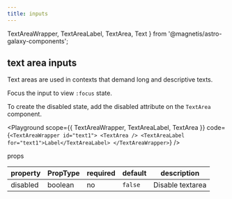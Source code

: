 ```yaml
---
title: inputs
---
```


  TextAreaWrapper,
  TextAreaLabel,
  TextArea,
  Text
} from '@magnetis/astro-galaxy-components';

## text area inputs

Text areas are used in contexts that demand long and descriptive texts.

Focus the input to view `:focus` state.

To create the disabled state, add the disabled attribute on the `TextArea` component.

<Playground
  scope={{ TextAreaWrapper, TextAreaLabel, TextArea }}
  code={`
    <TextAreaWrapper id="text1">
      <TextArea />
      <TextAreaLabel for="text1">Label</TextAreaLabel>
    </TextAreaWrapper>
  `}
/>

<Text as="h3">props</Text>

<PropsTableWrapper>
  <table>
    <thead>
      <tr>
        <th>property</th>
        <th>PropType</th>
        <th>required</th>
        <th>default</th>
        <th>description</th>
      </tr>
    </thead>
    <tbody>
      <tr>
        <td>disabled</td>
        <td>boolean</td>
        <td>no</td>
        <td>
          <code>false</code>
        </td>
        <td>Disable textarea</td>
      </tr>
    </tbody>
  </table>
</PropsTableWrapper>

